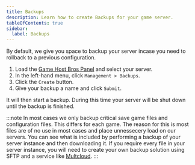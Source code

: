 ```yaml
---
title: Backups
description: Learn how to create Backups for your game server.
tableOfContents: true
sidebar:
  label: Backups
---
```


By default, we give you space to backup your server incase you need to rollback to a previous configuration.
<Steps>
1. Load the [Game Host Bros Panel](https://panel.gamehostbros.com/) and select your server.
2. In the left-hand menu, click `Management > Backups`.
3. Click the `Create` button.
4. Give your backup a name and click `Submit`.
</Steps>
It will then start a backup. During this time your server will be shut down until the backup is finished.

:::note
In most cases we only backup critical save game files and configuration files. This differs for each game. The reason for this is most files are of no use in most cases and place unnessecery load on our servers. You can see what is included by performing a backup of your server instance and then downloading it. If you require every file in your server instance, you will need to create your own backup solution using SFTP and a service like [Multcloud](https://www.multcloud.com/).
:::

